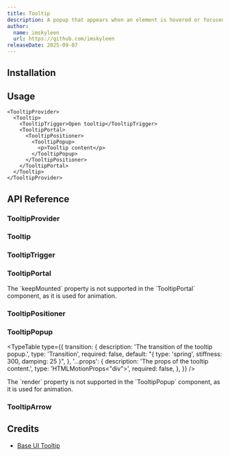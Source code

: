 ```yaml
---
title: Tooltip
description: A popup that appears when an element is hovered or focused, showing a hint for sighted users.
author:
  name: imskyleen
  url: https://github.com/imskyleen
releaseDate: 2025-09-07
---
```


<ComponentPreview name="demo-primitives-base-tooltip" />

## Installation

<ComponentInstallation name="primitives-base-tooltip" />

## Usage

```tsx
<TooltipProvider>
  <Tooltip>
    <TooltipTrigger>Open tooltip</TooltipTrigger>
    <TooltipPortal>
      <TooltipPositioner>
        <TooltipPopup>
          <p>Tooltip content</p>
        </TooltipPopup>
      </TooltipPositioner>
    </TooltipPortal>
  </Tooltip>
</TooltipProvider>
```

## API Reference

### TooltipProvider

<ExternalLink
  href="https://base-ui.com/react/components/tooltip#provider"
  text="Base UI API Reference - Tooltip.Provider"
/>

### Tooltip

<ExternalLink
  href="https://base-ui.com/react/components/tooltip#root"
  text="Base UI API Reference - Tooltip.Root"
/>

### TooltipTrigger

<ExternalLink
  href="https://base-ui.com/react/components/tooltip#trigger"
  text="Base UI API Reference - Tooltip.Trigger"
/>

### TooltipPortal

<ExternalLink
  href="https://base-ui.com/react/components/tooltip#portal"
  text="Base UI API Reference - Tooltip.Portal"
/>

<Callout type="info">
  The `keepMounted` property is not supported in the `TooltipPortal` component,
  as it is used for animation.
</Callout>

### TooltipPositioner

<ExternalLink
  href="https://base-ui.com/react/components/tooltip#positioner"
  text="Base UI API Reference - Popover.Positioner"
/>

### TooltipPopup

<ExternalLink
  href="https://base-ui.com/react/components/tooltip#popup"
  text="Base UI API Reference - Tooltip.Popup"
/>

<TypeTable
  type={{
    transition: {
      description: 'The transition of the tooltip popup.',
      type: 'Transition',
      required: false,
      default: "{ type: 'spring', stiffness: 300, damping: 25 }",
    },
    '...props': {
      description: 'The props of the tooltip content.',
      type: 'HTMLMotionProps<"div">',
      required: false,
    },
  }}
/>

<Callout type="info">
  The `render` property is not supported in the `TooltipPopup` component, as it
  is used for animation.
</Callout>

### TooltipArrow

<ExternalLink
  href="https://base-ui.com/react/components/tooltip#arrow"
  text="Base UI API Reference - Tooltip.Arrow"
/>

## Credits

- [Base UI Tooltip](https://base-ui.com/react/components/tooltip)
